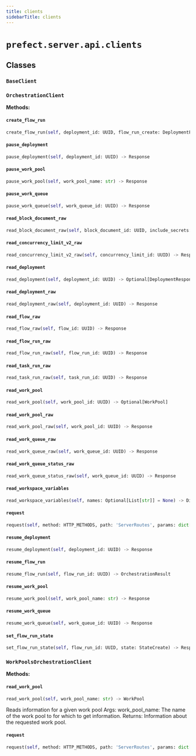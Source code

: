 ```yaml
---
title: clients
sidebarTitle: clients
---
```


# `prefect.server.api.clients`

## Classes

### `BaseClient` <sup><a href="https://github.com/prefecthq/prefect/blob/main/src/prefect/server/api/clients.py#L30" target="_blank"><Icon icon="github" style="width: 14px; height: 14px;" /></a></sup>

### `OrchestrationClient` <sup><a href="https://github.com/prefecthq/prefect/blob/main/src/prefect/server/api/clients.py#L66" target="_blank"><Icon icon="github" style="width: 14px; height: 14px;" /></a></sup>

**Methods:**

#### `create_flow_run` <sup><a href="https://github.com/prefecthq/prefect/blob/main/src/prefect/server/api/clients.py#L85" target="_blank"><Icon icon="github" style="width: 14px; height: 14px;" /></a></sup>

```python
create_flow_run(self, deployment_id: UUID, flow_run_create: DeploymentFlowRunCreate) -> Response
```

#### `pause_deployment` <sup><a href="https://github.com/prefecthq/prefect/blob/main/src/prefect/server/api/clients.py#L106" target="_blank"><Icon icon="github" style="width: 14px; height: 14px;" /></a></sup>

```python
pause_deployment(self, deployment_id: UUID) -> Response
```

#### `pause_work_pool` <sup><a href="https://github.com/prefecthq/prefect/blob/main/src/prefect/server/api/clients.py#L127" target="_blank"><Icon icon="github" style="width: 14px; height: 14px;" /></a></sup>

```python
pause_work_pool(self, work_pool_name: str) -> Response
```

#### `pause_work_queue` <sup><a href="https://github.com/prefecthq/prefect/blob/main/src/prefect/server/api/clients.py#L156" target="_blank"><Icon icon="github" style="width: 14px; height: 14px;" /></a></sup>

```python
pause_work_queue(self, work_queue_id: UUID) -> Response
```

#### `read_block_document_raw` <sup><a href="https://github.com/prefecthq/prefect/blob/main/src/prefect/server/api/clients.py#L168" target="_blank"><Icon icon="github" style="width: 14px; height: 14px;" /></a></sup>

```python
read_block_document_raw(self, block_document_id: UUID, include_secrets: bool = True) -> Response
```

#### `read_concurrency_limit_v2_raw` <sup><a href="https://github.com/prefecthq/prefect/blob/main/src/prefect/server/api/clients.py#L218" target="_blank"><Icon icon="github" style="width: 14px; height: 14px;" /></a></sup>

```python
read_concurrency_limit_v2_raw(self, concurrency_limit_id: UUID) -> Response
```

#### `read_deployment` <sup><a href="https://github.com/prefecthq/prefect/blob/main/src/prefect/server/api/clients.py#L70" target="_blank"><Icon icon="github" style="width: 14px; height: 14px;" /></a></sup>

```python
read_deployment(self, deployment_id: UUID) -> Optional[DeploymentResponse]
```

#### `read_deployment_raw` <sup><a href="https://github.com/prefecthq/prefect/blob/main/src/prefect/server/api/clients.py#L67" target="_blank"><Icon icon="github" style="width: 14px; height: 14px;" /></a></sup>

```python
read_deployment_raw(self, deployment_id: UUID) -> Response
```

#### `read_flow_raw` <sup><a href="https://github.com/prefecthq/prefect/blob/main/src/prefect/server/api/clients.py#L82" target="_blank"><Icon icon="github" style="width: 14px; height: 14px;" /></a></sup>

```python
read_flow_raw(self, flow_id: UUID) -> Response
```

#### `read_flow_run_raw` <sup><a href="https://github.com/prefecthq/prefect/blob/main/src/prefect/server/api/clients.py#L93" target="_blank"><Icon icon="github" style="width: 14px; height: 14px;" /></a></sup>

```python
read_flow_run_raw(self, flow_run_id: UUID) -> Response
```

#### `read_task_run_raw` <sup><a href="https://github.com/prefecthq/prefect/blob/main/src/prefect/server/api/clients.py#L96" target="_blank"><Icon icon="github" style="width: 14px; height: 14px;" /></a></sup>

```python
read_task_run_raw(self, task_run_id: UUID) -> Response
```

#### `read_work_pool` <sup><a href="https://github.com/prefecthq/prefect/blob/main/src/prefect/server/api/clients.py#L143" target="_blank"><Icon icon="github" style="width: 14px; height: 14px;" /></a></sup>

```python
read_work_pool(self, work_pool_id: UUID) -> Optional[WorkPool]
```

#### `read_work_pool_raw` <sup><a href="https://github.com/prefecthq/prefect/blob/main/src/prefect/server/api/clients.py#L137" target="_blank"><Icon icon="github" style="width: 14px; height: 14px;" /></a></sup>

```python
read_work_pool_raw(self, work_pool_id: UUID) -> Response
```

#### `read_work_queue_raw` <sup><a href="https://github.com/prefecthq/prefect/blob/main/src/prefect/server/api/clients.py#L150" target="_blank"><Icon icon="github" style="width: 14px; height: 14px;" /></a></sup>

```python
read_work_queue_raw(self, work_queue_id: UUID) -> Response
```

#### `read_work_queue_status_raw` <sup><a href="https://github.com/prefecthq/prefect/blob/main/src/prefect/server/api/clients.py#L153" target="_blank"><Icon icon="github" style="width: 14px; height: 14px;" /></a></sup>

```python
read_work_queue_status_raw(self, work_queue_id: UUID) -> Response
```

#### `read_workspace_variables` <sup><a href="https://github.com/prefecthq/prefect/blob/main/src/prefect/server/api/clients.py#L181" target="_blank"><Icon icon="github" style="width: 14px; height: 14px;" /></a></sup>

```python
read_workspace_variables(self, names: Optional[List[str]] = None) -> Dict[str, StrictVariableValue]
```

#### `request` <sup><a href="https://github.com/prefecthq/prefect/blob/main/src/prefect/client/orchestration/base.py#L22" target="_blank"><Icon icon="github" style="width: 14px; height: 14px;" /></a></sup>

```python
request(self, method: HTTP_METHODS, path: 'ServerRoutes', params: dict[str, Any] | None = None, path_params: dict[str, Any] | None = None, **kwargs: Any) -> 'Response'
```

#### `resume_deployment` <sup><a href="https://github.com/prefecthq/prefect/blob/main/src/prefect/server/api/clients.py#L111" target="_blank"><Icon icon="github" style="width: 14px; height: 14px;" /></a></sup>

```python
resume_deployment(self, deployment_id: UUID) -> Response
```

#### `resume_flow_run` <sup><a href="https://github.com/prefecthq/prefect/blob/main/src/prefect/server/api/clients.py#L99" target="_blank"><Icon icon="github" style="width: 14px; height: 14px;" /></a></sup>

```python
resume_flow_run(self, flow_run_id: UUID) -> OrchestrationResult
```

#### `resume_work_pool` <sup><a href="https://github.com/prefecthq/prefect/blob/main/src/prefect/server/api/clients.py#L132" target="_blank"><Icon icon="github" style="width: 14px; height: 14px;" /></a></sup>

```python
resume_work_pool(self, work_pool_name: str) -> Response
```

#### `resume_work_queue` <sup><a href="https://github.com/prefecthq/prefect/blob/main/src/prefect/server/api/clients.py#L162" target="_blank"><Icon icon="github" style="width: 14px; height: 14px;" /></a></sup>

```python
resume_work_queue(self, work_queue_id: UUID) -> Response
```

#### `set_flow_run_state` <sup><a href="https://github.com/prefecthq/prefect/blob/main/src/prefect/server/api/clients.py#L116" target="_blank"><Icon icon="github" style="width: 14px; height: 14px;" /></a></sup>

```python
set_flow_run_state(self, flow_run_id: UUID, state: StateCreate) -> Response
```

### `WorkPoolsOrchestrationClient` <sup><a href="https://github.com/prefecthq/prefect/blob/main/src/prefect/server/api/clients.py#L226" target="_blank"><Icon icon="github" style="width: 14px; height: 14px;" /></a></sup>

**Methods:**

#### `read_work_pool` <sup><a href="https://github.com/prefecthq/prefect/blob/main/src/prefect/server/api/clients.py#L230" target="_blank"><Icon icon="github" style="width: 14px; height: 14px;" /></a></sup>

```python
read_work_pool(self, work_pool_name: str) -> WorkPool
```

Reads information for a given work pool
Args:
    work_pool_name: The name of the work pool to for which to get
        information.
Returns:
    Information about the requested work pool.


#### `request` <sup><a href="https://github.com/prefecthq/prefect/blob/main/src/prefect/client/orchestration/base.py#L22" target="_blank"><Icon icon="github" style="width: 14px; height: 14px;" /></a></sup>

```python
request(self, method: HTTP_METHODS, path: 'ServerRoutes', params: dict[str, Any] | None = None, path_params: dict[str, Any] | None = None, **kwargs: Any) -> 'Response'
```
